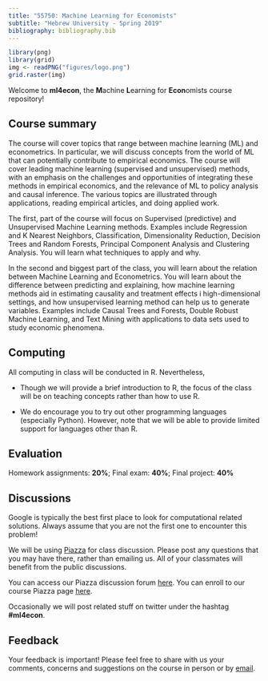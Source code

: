 ```yaml
---
title: "55750: Machine Learning for Economists"
subtitle: "Hebrew University - Spring 2019"
bibliography: bibliography.bib
---
```


  
```r
library(png)
library(grid)
img <- readPNG("figures/logo.png")
grid.raster(img)
```

Welcome to __ml4econ__, the **M**achine **L**earning for **Econ**omists course repository!  


## Course summary

The course will cover topics that range between machine learning (ML) and econometrics. In particular, we will discuss concepts from the world of ML that can potentially contribute to empirical economics. The course will cover leading machine learning (supervised and unsupervised) methods, with an emphasis on the challenges and opportunities of integrating these methods in empirical economics, and the relevance of ML to policy analysis and causal inference. The various topics are illustrated through applications, reading empirical articles, and doing applied work.

The first, part of the course will focus on Supervised (predictive) and Unsupervised Machine Learning methods. Examples include Regression and K Nearest Neighbors, Classification, Dimensionality Reduction, Decision Trees and Random Forests, Principal Component Analysis and Clustering Analysis. You will learn what techniques to apply and why.

In the second and biggest part of the class, you will learn about the relation between Machine Learning and Econometrics. You will learn about the difference between predicting and explaining, how machine learning methods aid in estimating causality and treatment effects i high-dimensional settings, and how unsupervised learning method can help us to generate variables. Examples include Causal Trees and Forests, Double Robust Machine Learning, and Text Mining with applications to data sets used to study economic phenomena.

## Computing

All computing in class will be conducted in R. Nevertheless,

* Though we will provide a brief introduction to R, the focus of the class will be on teaching concepts rather than how to use R.  

* We do encourage you to try out other programming languages (especially Python). However, note that we will be able to provide limited support for languages other than R.  


## Evaluation

Homework assignments: **20%**; Final exam: **40%**; Final project: **40%**


## Discussions

Google is typically the best first place to look for computational related solutions. Always assume that you are not the first one to encounter this problem!

We will be using [Piazza](http://piazza.com/) for class discussion. Please post any questions that you may have there, rather than emailing us. All of your classmates will benefit from the public discussions.

You can access our Piazza discussion forum [here](https://piazza.com/huji.ac.il/spring2019/57750/home). You can enroll to our course Piazza page [here](https://piazza.com/huji.ac.il/spring2019/57750/).


Occasionally we will post related stuff on twitter under the hashtag __#ml4econ__.


## Feedback

Your feedback is important! Please feel free to share with us
your comments, concerns and suggestions on the course in
person or by [email](https://itamarcaspi.github.io/ml4econ/people.html).
